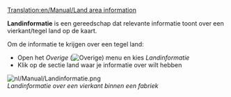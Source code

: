 [[Translation:en/Manual/Land area information]]

'''Landinformatie''' is een gereedschap dat relevante informatie toont over een vierkant/tegel land op de kaart.

Om de informatie te krijgen over een tegel land:

*Open het ''Overige'' ([[File:nl/Manual/Vraagteken.png|Overige]]) menu en kies ''Landinformatie''
*Klik op de sectie land waar je informatie over wilt hebben

[[File:nl/Manual/Landinformatie.png]]<br>
''Landinformatie over een vierkant binnen een fabriek''